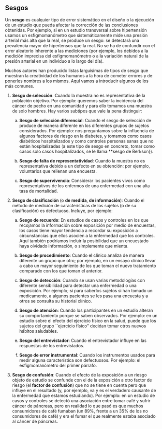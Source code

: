 

## Sesgos {#sec:sesgos}

Un **sesgo** es cualquier tipo de error sistemático en el diseño o la ejecución de un estudio que pueda afectar la corrección de las conclusiones obtenidas. Por ejemplo, si en un estudio transversal sobre hipertensión usamos un esfigmomanómetro que sistemáticamente mide una presión arterial  más alta que la real, se produce un sesgo: se detectará una prevalencia mayor de hipertensos que la real. No se ha de confundir con el error aleatorio inherente a las mediciones (por ejemplo, los debidos a la medición imprecisa del esfigmomanómetro o a la variación natural  de la presión arterial en un individuo a lo largo del día).

Muchos autores han producido listas larguísimas de tipos de sesgo que muestran la creatividad de los humanos a la hora de cometer errores y de ponerles nombres a los mismos. Aquí vamos a introducir algunos de los más comunes.

1. **Sesgo de selección**: Cuando la muestra no es representativa de la población objetivo. Por ejemplo: queremos saber la incidencia del cáncer de pecho en una comunidad y para ello tomamos una muestra de solo hombres. Hay varios subtipos que vale la pena distinguir:

    a. **Sesgo de selección diferencial**: Cuando el sesgo de selección de produce de manera diferente en los diferentes grupos de sujetos considerados. Por ejemplo: nos preguntamos sobre la influencia de algunos factores de riesgo en la diabetes, y tomamos como casos diabéticos hospitalizados y como controles personas sanas que no están hospitalizadas (a este tipo de sesgo en concreto, tomar como casos solo casos hospitalizados, se le llama **sesgo de Berkson}). 

    b. **Sesgo de falta de representatividad**: Cuando la muestra no es representativa debido a un defecto en su obtención: por ejemplo, voluntarios  que rellenan una encuesta.

    c. **Sesgo de supervivencia**: Considerar los pacientes vivos como representativos de los enfermos de una enfermedad con una alta tasa de mortalidad.


2. **Sesgo de clasificación** (o **de medida**, **de información**): Cuando el método de medición de características de los sujetos (o de su clasificación) es defectuoso. Incluye, por ejemplo:

    a. **Sesgo de recuerdo**: En estudios de casos y controles en los que recojamos la información sobre exposición por medio de encuestas, los casos tiene mayor tendencia a recordar su exposición a circunstancias que ellos asocien a la enfermedad que los controles. Aquí también podríamos incluir la posibilidad que un encuestado haya olvidado información, o simplemente que mienta.

    b. **Sesgo de procedimiento**: Cuando el clínico analiza de manera diferente un grupo que otro; por ejemplo, en un ensayo clínico llevar a cabo un mayor seguimiento de los que toman el nuevo tratamiento comparado con los que toman el anterior.

    c. **Sesgo de detección**: Cuando se usan varias metodologías con diferente sensibilidad para detectar una enfermedad o una exposición. Por ejemplo; si para saberlos sujetos si han tomado un medicamento, a algunos pacientes se les pasa una encuesta y a otros se consulta su historial clínico.

    d. **Sesgo de atención**: Cuando los participantes en un estudio alteran su comportamiento porque se saben observados. Por ejemplo: en un estudio sobre el efecto del ejercicio físico en la salud, puede que los sujetos del grupo ``ejercicio físico'' decidan tomar otros nuevos hábitos saludables.

    e. **Sesgo del entrevistador**: Cuando el entrevistador influye en las respuestas de los entrevistados.

    f. **Sesgo de error instrumental**: Cuando los instrumentos usados para medir alguna característica son defectuosos. Por ejemplo: el esfigmomanómetro del primer párrafo.

3. **Sesgo de confusión**:  Cuando el efecto de la exposición a un riesgo objeto de estudio se confunde con el de la exposición a otro factor de riesgo (el **factor de confusión**) que no se tiene en cuenta pero que influye en el resultado (y, por ejemplo, va y es el verdadero causante de la enfermedad que estamos estudiando). Por ejemplo: en un estudio de casos y controles se detectó una asociación entre tomar café y sufrir cáncer de páncreas, pero en realidad lo que pasó es que muchos consumidores de café fumaban  (un 89%, frente a un 35% de los no consumidores de café) y era el fumar el que realmente estaba asociado al cáncer de páncreas.






